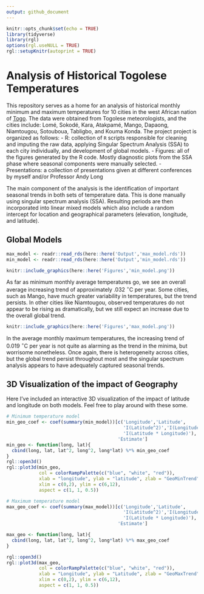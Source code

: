 ```yaml
---
output: github_document
---
```


```r
knitr::opts_chunk$set(echo = TRUE)
library(tidyverse)
library(rgl)
options(rgl.useNULL = TRUE)
rgl::setupKnitr(autoprint = TRUE)
```

# Analysis of Historical Togolese Temperatures

This repository serves as a home for an analysis of historical monthly minimum and maximum temperatures for 10 cities in the west African nation of [Togo](https://en.wikipedia.org/wiki/Togo). The data were obtained from Togolese meteorologists, and the cities include: Lomé, Sokodé, Kara, Atakpamé, Mango, Dapaong, Niamtougou, Sotouboua, Tabligbo, and Kouma Konda. The project project is organized as follows:
 - R: collection of `R` scripts responsible for cleaning and imputing the raw data, applying Singular Spectrum Analysis (SSA) to each city individually, and development of global models.
 - Figures: all of the figures generated by the R code. Mostly diagnostic plots from the SSA phase where seasonal components were manually selected.
 - Presentations: a collection of presentations given at different conferences by myself and/or Professor Andy Long

The main component of the analysis is the identification of important seasonal trends in both sets of temperature data. This is done manually using singular spectrum analysis (SSA). Resulting periods are then incorporated into linear mixed models which also include a random intercept for location and geographical parameters (elevation, longitude, and latitude). 

## Global Models

```r
max_model <- readr::read_rds(here::here('Output','max_model.rds'))
min_model <- readr::read_rds(here::here('Output','min_model.rds'))
```

```r
knitr::include_graphics(here::here('Figures','min_model.png'))
```

As far as minimum monthly average temperatures go, we see an overall average increasing trend of approximately .032 $^\circ$C per year. Some cities, such as Mango, have much greater variability in temperatures, but the trend persists. In other cities like Niamtougou, observed temperatures do not appear to be rising as dramatically, but we still expect an increase due to the overall global trend.

```r
knitr::include_graphics(here::here('Figures','max_model.png'))
```

In the average monthly maximum temperatures, the increasing trend of 0.019 $^\circ$C per year is not quite as alarming as the trend in the minima, but worrisome nonetheless. Once again, there is heterogeneity across cities, but the global trend persist throughout most and the singular spectrum analysis appears to have adequately captured seasonal trends.

## 3D Visualization of the impact of Geography
Here I've included an interactive 3D visualization of the impact of latitude and longitude on both models. Feel free to play around with these some.
```r
# Minimum temperature model
min_geo_coef <- coef(summary(min_model))[c('Longitude','Latitude', 
                                           'I(Latitude^2)','I(Longitude^2)',
                                           'I(Latitude * Longitude)'),
                                         'Estimate']
min_geo <- function(long, lat){
  cbind(long, lat, lat^2, long^2, long*lat) %*% min_geo_coef
}
rgl::open3d()
rgl::plot3d(min_geo, 
            col = colorRampPalette(c("blue", "white", "red")), 
            xlab = "longitude", ylab = "latitude", zlab = "GeoMinTrend", 
            xlim = c(0,2), ylim = c(6,12),
            aspect = c(1, 1, 0.5))
```

```r
# Maximum temperature model
max_geo_coef <- coef(summary(max_model))[c('Longitude','Latitude', 
                                           'I(Latitude^2)','I(Longitude^2)',
                                           'I(Latitude * Longitude)'),
                                         'Estimate']

max_geo <- function(long, lat){
  cbind(long, lat, lat^2, long^2, long*lat) %*% max_geo_coef
}

rgl::open3d()
rgl::plot3d(max_geo, 
            col = colorRampPalette(c("blue", "white", "red")), 
            xlab = "Longitude", ylab = "Latitude", zlab = "GeoMaxTrend", 
            xlim = c(0,2), ylim = c(6,12),
            aspect = c(1, 1, 0.5))
```